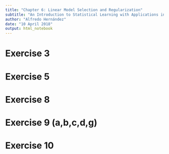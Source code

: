 ```yaml
---
title: "Chapter 6: Linear Model Selection and Regularization"
subtitle: "An Introduction to Statistical Learning with Applications in R"
author: "Alfredo Hernández"
date: "10 April 2018"
output: html_notebook
---
```


# Exercise 3

# Exercise 5

# Exercise 8

# Exercise 9 (a,b,c,d,g)

# Exercise 10
